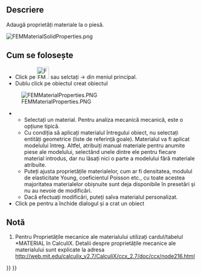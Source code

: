 <languages/>

{{Docnav
|[[FEM_Analysis|New Analysis]]
|[[FEM_MaterialFluid|Fluid Material]]
|[[FEM_Workbench|FEM]]
|IconL=FEM_Analysis.svg
|IconR=FEM_MaterialFluid.svg
|IconC=Workbench_FEM.svg
}}

<div class="mw-translate-fuzzy">
{{GuiCommand|Name=FEM MaterialSolid |MenuLocation=Model → FEM material for solid||Workbenches=[[FEM_Workbench|FEM]]|Shortcut=M,M|SeeAlso=[[FEM_tutorial|FEM tutorial]]}}
</div>

<span id="Description"></span>
==Descriere==

<div class="mw-translate-fuzzy">
Adaugă proprietăți materiale la o piesă.
</div>

[[File:FEMMaterialSolidProperties.png]]
{{Caption|The FEM material task panel}}

<span id="Usage"></span>
<div class="mw-translate-fuzzy">
== Cum se folosește ==
</div>

<div class="mw-translate-fuzzy">
* Click pe [[Image:FEM_MaterialSolid.png|32px]] sau selctați {{KEY|Model}}  →  {{KEY|[[Image:FEM_MaterialSolid.png|32px]] FEM material for solid}}  din meniul principal.
* Dublu click pe obiectul creat {{KEY|[[Image:FEM_MaterialSolid.png|32px]] SolidMaterial}} obiectul
[[File:FEMMaterialProperties.PNG]]
** Selectați un material. Pentru analiza mecanică mecanică,  {{KEY|CalculiX-Steel}} este o opțiune tipică.
** Cu condiția să aplicați materialul întregului obiect, nu selectați entități geometrice (liste de referință goale). Materialul va fi aplicat modelului întreg. Altfel, atribuiți manual materiale pentru anumite piese ale modelului, selectând unele dintre ele pentru fiecare material introdus, dar nu lăsați nici o parte a modelului fără materiale atribuite.
** Puteți ajusta proprietățile materialelor, cum ar fi densitatea, modulul de elasticitate Young, coeficientul Poisson etc., cu toate acestea majoritatea materialelor obișnuite sunt deja disponibile în presetări și nu au nevoie de modificări.
** Dacă efectuați modificări, puteți salva materialul personalizat.
* Click pe {{KEY|Close}} pentru a închide dialogul și a crat un obiect {{KEY|[[Image:FEM_MaterialSolid.png|32px]] SolidMaterial}}
</div>

<span id="Notes"></span>
==Notă==

<div class="mw-translate-fuzzy">
#Pentru Proprietățile mecanice ale materialului  utilizați cardul/tabelul *MATERIAL în CalculiX. Detalii despre proprietățile mecanice ale materialului sunt  explicate la adresa  http://web.mit.edu/calculix_v2.7/CalculiX/ccx_2.7/doc/ccx/node216.html
</div>


{{Docnav
|[[FEM_Analysis|New Analysis]]
|[[FEM_MaterialFluid|Fluid Material]]
|[[FEM_Workbench|FEM]]
|IconL=FEM_Analysis.svg
|IconR=FEM_MaterialFluid.svg
|IconC=Workbench_FEM.svg
}}

{{FEM_Tools_navi{{#translation:}}}}
{{Userdocnavi{{#translation:}}}}
{{clear}}